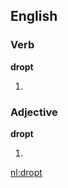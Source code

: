 ==English==

===Verb===
'''dropt'''

# {{obsolete spelling of|[[dropped]]}}

===Adjective===
'''dropt'''

# {{obsolete spelling of|[[dropped]]}}

[[nl:dropt]]